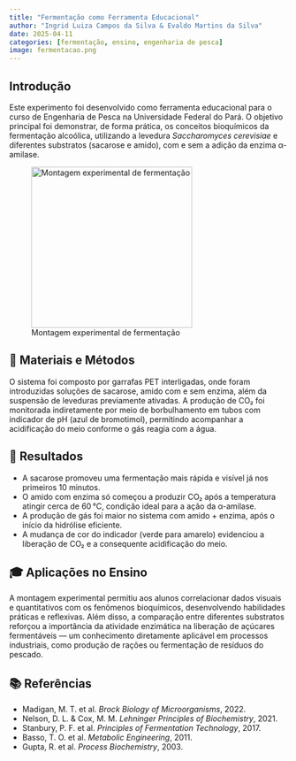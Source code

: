 ```yaml
---
title: "Fermentação como Ferramenta Educacional"
author: "Ingrid Luiza Campos da Silva & Evaldo Martins da Silva"
date: 2025-04-11
categories: [fermentação, ensino, engenharia de pesca]
image: fermentacao.png
---
```


## Introdução

Este experimento foi desenvolvido como ferramenta educacional para o curso de Engenharia de Pesca na Universidade Federal do Pará. O objetivo principal foi demonstrar, de forma prática, os conceitos bioquímicos da fermentação alcoólica, utilizando a levedura *Saccharomyces cerevisiae* e diferentes substratos (sacarose e amido), com e sem a adição da enzima α-amilase.

![Montagem experimental de fermentação](fermentacao.png){alt="Montagem experimental de fermentação" width="291"}

## 🧪 Materiais e Métodos

O sistema foi composto por garrafas PET interligadas, onde foram introduzidas soluções de sacarose, amido com e sem enzima, além da suspensão de leveduras previamente ativadas. A produção de CO₂ foi monitorada indiretamente por meio de borbulhamento em tubos com indicador de pH (azul de bromotimol), permitindo acompanhar a acidificação do meio conforme o gás reagia com a água.

## 🔬 Resultados

-   A sacarose promoveu uma fermentação mais rápida e visível já nos primeiros 10 minutos.
-   O amido com enzima só começou a produzir CO₂ após a temperatura atingir cerca de 60 °C, condição ideal para a ação da α-amilase.
-   A produção de gás foi maior no sistema com amido + enzima, após o início da hidrólise eficiente.
-   A mudança de cor do indicador (verde para amarelo) evidenciou a liberação de CO₂ e a consequente acidificação do meio.

## 🎓 Aplicações no Ensino

A montagem experimental permitiu aos alunos correlacionar dados visuais e quantitativos com os fenômenos bioquímicos, desenvolvendo habilidades práticas e reflexivas. Além disso, a comparação entre diferentes substratos reforçou a importância da atividade enzimática na liberação de açúcares fermentáveis — um conhecimento diretamente aplicável em processos industriais, como produção de rações ou fermentação de resíduos do pescado.

## 📚 Referências

-   Madigan, M. T. et al. *Brock Biology of Microorganisms*, 2022.
-   Nelson, D. L. & Cox, M. M. *Lehninger Principles of Biochemistry*, 2021.
-   Stanbury, P. F. et al. *Principles of Fermentation Technology*, 2017.
-   Basso, T. O. et al. *Metabolic Engineering*, 2011.
-   Gupta, R. et al. *Process Biochemistry*, 2003.
